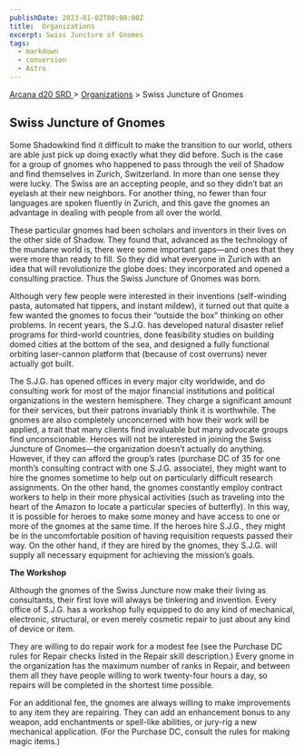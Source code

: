 ```yaml
---
publishDate: 2023-01-02T00:00:00Z
title:  Organizations
excerpt: Swiss Juncture of Gnomes
tags:
  - markdown
  - conversion
  - Astro
---
```


[ Arcana d20 SRD ](/#arcanaD20) > [ Organizations](arcana-d20-srd-organizations-index) > Swiss Juncture of Gnomes

##  Swiss Juncture of Gnomes

Some Shadowkind find it difficult to make the transition to our world, others
are able just pick up doing exactly what they did before. Such is the case for
a group of gnomes who happened to pass through the veil of Shadow and find
themselves in Zurich, Switzerland. In more than one sense they were lucky. The
Swiss are an accepting people, and so they didn’t bat an eyelash at their new
neighbors. For another thing, no fewer than four languages are spoken fluently
in Zurich, and this gave the gnomes an advantage in dealing with people from
all over the world.

These particular gnomes had been scholars and inventors in their lives on the
other side of Shadow. They found that, advanced as the technology of the
mundane world is, there were some important gaps—and ones that they were more
than ready to fill. So they did what everyone in Zurich with an idea that will
revolutionize the globe does: they incorporated and opened a consulting
practice. Thus the Swiss Juncture of Gnomes was born.

Although very few people were interested in their inventions (self-winding
pasta, automated hat tippers, and instant mildew), it turned out that quite a
few wanted the gnomes to focus their “outside the box” thinking on other
problems. In recent years, the S.J.G. has developed natural disaster relief
programs for third-world countries, done feasibility studies on building domed
cities at the bottom of the sea, and designed a fully functional orbiting
laser-cannon platform that (because of cost overruns) never actually got
built.

The S.J.G. has opened offices in every major city worldwide, and do consulting
work for most of the major financial institutions and political organizations
in the western hemisphere. They charge a significant amount for their
services, but their patrons invariably think it is worthwhile. The gnomes are
also completely unconcerned with how their work will be applied, a trait that
many clients find invaluable but many advocate groups find unconscionable.
Heroes will not be interested in joining the Swiss Juncture of Gnomes—the
organization doesn’t actually do anything. However, if they can afford the
group’s rates (purchase DC of 35 for one month’s consulting contract with one
S.J.G. associate), they might want to hire the gnomes sometime to help out on
particularly difficult research assignments. On the other hand, the gnomes
constantly employ contract workers to help in their more physical activities
(such as traveling into the heart of the Amazon to locate a particular species
of butterfly). In this way, it is possible for heroes to make some money and
have access to one or more of the gnomes at the same time. If the heroes hire
S.J.G., they might be in the uncomfortable position of having requisition
requests passed their way. On the other hand, if they are hired by the gnomes,
they S.J.G. will supply all necessary equipment for achieving the mission’s
goals.

**The Workshop**

Although the gnomes of the Swiss Juncture now make their living as
consultants, their first love will always be tinkering and invention. Every
office of S.J.G. has a workshop fully equipped to do any kind of mechanical,
electronic, structural, or even merely cosmetic repair to just about any kind
of device or item.

They are willing to do repair work for a modest fee (see the Purchase DC rules
for Repair checks listed in the Repair skill description.) Every gnome in the
organization has the maximum number of ranks in Repair, and between them all
they have people willing to work twenty-four hours a day, so repairs will be
completed in the shortest time possible.

For an additional fee, the gnomes are always willing to make improvements to
any item they are repairing. They can add an enhancement bonus to any weapon,
add enchantments or spell-like abilities, or jury-rig a new mechanical
application. (For the Purchase DC, consult the rules for making magic items.)

